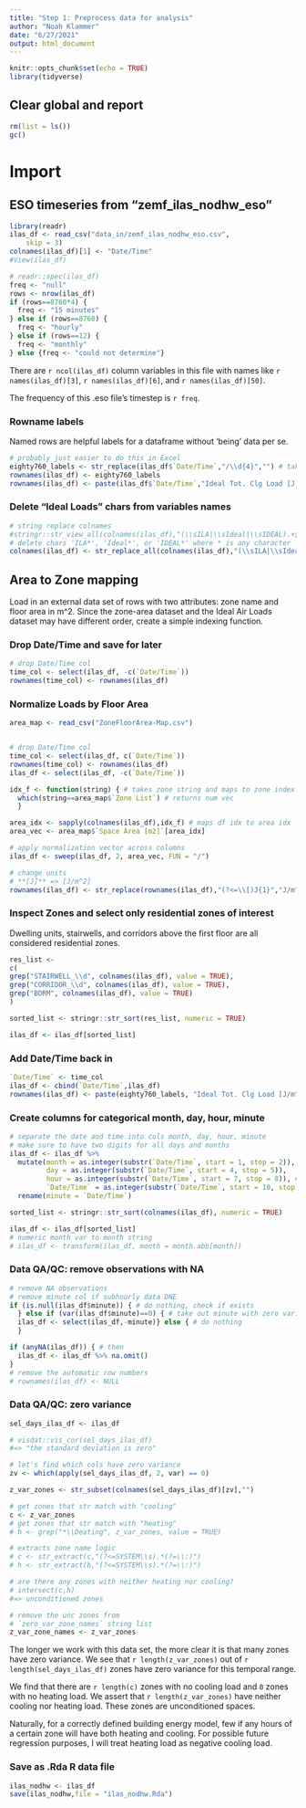 ```yaml
---
title: "Step 1: Preprocess data for analysis"
author: "Noah Klammer"
date: "6/27/2021"
output: html_document
---
```


```r
knitr::opts_chunk$set(echo = TRUE)
library(tidyverse)
```

## Clear global and report

```r
rm(list = ls())
gc()
```


# Import

## ESO timeseries from "zemf_ilas_nodhw_eso"

```r
library(readr)
ilas_df <- read_csv("data_in/zemf_ilas_nodhw_eso.csv", 
    skip = 3)
colnames(ilas_df)[1] <- "Date/Time"
#View(ilas_df)
```


```r
# readr::spec(ilas_df)
freq <- "null"
rows <- nrow(ilas_df) 
if (rows==8760*4) {
  freq <- "15 minutes"
} else if (rows==8760) {
  freq <- "hourly"
} else if (rows==12) {
  freq <- "monthly"
} else {freq <- "could not determine"}
```

There are ``r ncol(ilas_df)`` column variables in this file with names like ``r names(ilas_df)[3]``, ``r names(ilas_df)[6]``, and ``r names(ilas_df)[50]``.

The frequency of this .eso file's timestep is ``r freq``.

### Rowname labels

Named rows are helpful labels for a dataframe without 'being' data per se.

```r
# probably just easier to do this in Excel
eighty760_labels <- str_replace(ilas_df$`Date/Time`,"/\\d{4}","") # take out year
rownames(ilas_df) <- eighty760_labels
rownames(ilas_df) <- paste(ilas_df$`Date/Time`,"Ideal Tot. Clg Load [J]") # Add in variable name
```

### Delete "Ideal Loads" chars from variables names

```r
# string replace colnames
#stringr::str_view_all(colnames(ilas_df),"(\\sILA|\\sIdeal|\\sIDEAL).+$")
# delete chars 'ILA*', 'Ideal*', or 'IDEAL*' where * is any character
colnames(ilas_df) <- str_replace_all(colnames(ilas_df),"(\\sILA|\\sIdeal|\\sIDEAL).+$","")

```


## Area to Zone mapping

Load in an external data set of rows with two attributes: zone name and floor area in m^2. Since the zone-area dataset and the Ideal Air Loads dataset may have different order, create a simple indexing function.

### Drop Date/Time and save for later

```r
# drop Date/Time col
time_col <- select(ilas_df, -c(`Date/Time`))
rownames(time_col) <- rownames(ilas_df)
```


### Normalize Loads by Floor Area

```r
area_map <- read_csv("ZoneFloorArea-Map.csv")


# drop Date/Time col
time_col <- select(ilas_df, c(`Date/Time`))
rownames(time_col) <- rownames(ilas_df)
ilas_df <- select(ilas_df, -c(`Date/Time`)) 

idx_f <- function(string) { # takes zone string and maps to zone index in area_map
  which(string==area_map$`Zone List`) # returns num vec
  }

area_idx <- sapply(colnames(ilas_df),idx_f) # maps df idx to area idx
area_vec <- area_map$`Space Area [m2]`[area_idx]

# apply normalization vector across columns
ilas_df <- sweep(ilas_df, 2, area_vec, FUN = "/") 

# change units
# **[J]** => [J/m^2]
rownames(ilas_df) <- str_replace(rownames(ilas_df),"(?<=\\[)J{1}","J/m^2")
```

### Inspect Zones and select only residential zones of interest

Dwelling units, stairwells, and corridors above the first floor are all considered residential zones.

```r
res_list <- 
c(
grep("STAIRWELL_\\d", colnames(ilas_df), value = TRUE),
grep("CORRIDOR_\\d", colnames(ilas_df), value = TRUE),  
grep("BDRM", colnames(ilas_df), value = TRUE)
)

sorted_list <- stringr::str_sort(res_list, numeric = TRUE)

ilas_df <- ilas_df[sorted_list]
```

### Add Date/Time back in

```r
`Date/Time` <- time_col
ilas_df <- cbind(`Date/Time`,ilas_df)
rownames(ilas_df) <- paste(eighty760_labels, "Ideal Tot. Clg Load [J/m^2]")
```

### Create columns for categorical month, day, hour, minute

```r
# separate the date and time into cols month, day, hour, minute
# make sure to have two digits for all days and months
ilas_df <- ilas_df %>%
  mutate(month = as.integer(substr(`Date/Time`, start = 1, stop = 2)),
         day = as.integer(substr(`Date/Time`, start = 4, stop = 5)),
         hour = as.integer(substr(`Date/Time`, start = 7, stop = 8)), # hour is not working
         `Date/Time` = as.integer(substr(`Date/Time`, start = 10, stop = 11))) %>%
  rename(minute = `Date/Time`)

sorted_list <- stringr::str_sort(colnames(ilas_df), numeric = TRUE)

ilas_df <- ilas_df[sorted_list]
# numeric month var to month string
# ilas_df <- transform(ilas_df, month = month.abb[month])

```


### Data QA/QC: remove observations with NA

```r
# remove NA observations
# remove minute col if subhourly data DNE
if (is.null(ilas_df$minute)) { # do nothing, check if exists
  } else if (var(ilas_df$minute)==0) { # take out minute with zero variance
  ilas_df <- select(ilas_df,-minute)} else { # do nothing
  }

if (anyNA(ilas_df)) { # then
  ilas_df <- ilas_df %>% na.omit()
}
# remove the automatic row numbers
# rownames(ilas_df) <- NULL
```


### Data QA/QC: zero variance

```r

sel_days_ilas_df <- ilas_df 

# visdat::vis_cor(sel_days_ilas_df)
#=> "the standard deviation is zero"

# let's find which cols have zero variance
zv <- which(apply(sel_days_ilas_df, 2, var) == 0)

z_var_zones <- str_subset(colnames(sel_days_ilas_df)[zv],"")

# get zones that str match with "cooling"
c <- z_var_zones
# get zones that str match with "heating"
# h <- grep("*\\Deating", z_var_zones, value = TRUE)

# extracts zone name logic
# c <- str_extract(c,"(?<=SYSTEM\\s).*(?=\\:)")
# h <- str_extract(h,"(?<=SYSTEM\\s).*(?=\\:)")

# are there any zones with neither heating nor cooling?
# intersect(c,h)
#=> unconditioned zones

# remove the unc zones from
# `zero_var_zone_names` string list
z_var_zone_names <- z_var_zones
```

The longer we work with this data set, the more clear it is that many zones have zero variance. We see that ``r length(z_var_zones)`` out of ``r length(sel_days_ilas_df)`` zones have zero variance for this temporal range.

We find that there are ``r length(c)`` zones with no cooling load and `0` zones with no heating load. We assert that `r length(z_var_zones)` have neither cooling nor heating load. These zones are unconditioned spaces.

Naturally, for a correctly defined building energy model, few if any hours of a certain zone will have both heating and cooling. For possible future regression purposes, I will treat heating load as negative cooling load.


### Save as .Rda R data file

```r
ilas_nodhw <- ilas_df
save(ilas_nodhw,file = "ilas_nodhw.Rda")
```


<br><br><br>